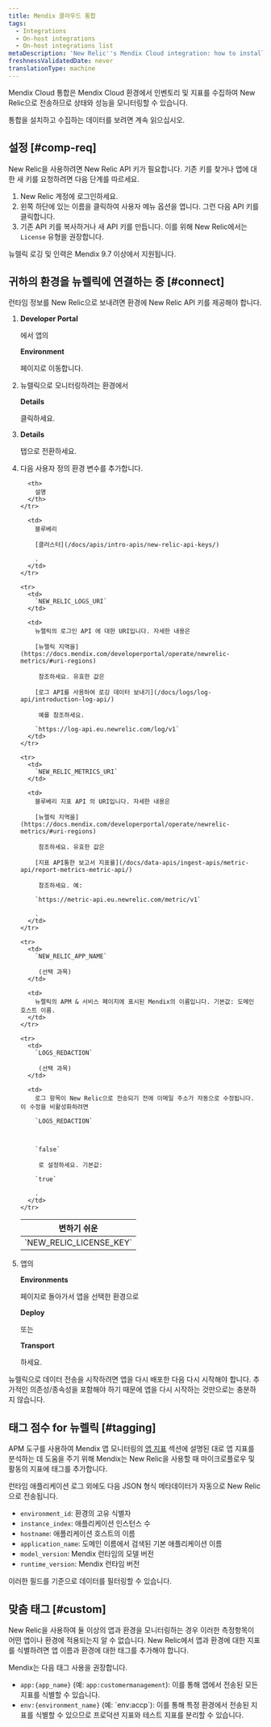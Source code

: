 ```yaml
---
title: Mendix 클라우드 통합
tags:
  - Integrations
  - On-host integrations
  - On-host integrations list
metaDescription: 'New Relic''s Mendix Cloud integration: how to install it and configure it, and what data it reports.'
freshnessValidatedDate: never
translationType: machine
---
```


Mendix Cloud 통합은 Mendix Cloud 환경에서 인벤토리 및 지표를 수집하여 New Relic으로 전송하므로 상태와 성능을 모니터링할 수 있습니다.

통합을 설치하고 수집하는 데이터를 보려면 계속 읽으십시오.

## 설정 [#comp-req]

New Relic을 사용하려면 New Relic API 키가 필요합니다. 기존 키를 찾거나 앱에 대한 새 키를 요청하려면 다음 단계를 따르세요.

1. New Relic 계정에 로그인하세요.
2. 왼쪽 하단에 있는 이름을 클릭하여 사용자 메뉴 옵션을 엽니다. 그런 다음 API 키를 클릭합니다.
3. 기존 API 키를 복사하거나 새 API 키를 만듭니다. 이를 위해 New Relic에서는 `License` 유형을 권장합니다.

<Callout variant="important">
  뉴렐릭 로깅 및 인력은 Mendix 9.7 이상에서 지원됩니다.
</Callout>

## 귀하의 환경을 뉴렐릭에 연결하는 중 [#connect]

런타임 정보를 New Relic으로 보내려면 환경에 New Relic API 키를 제공해야 합니다.

1. <DNT>**Developer Portal**</DNT>

   에서 앱의

   <DNT>**Environment**</DNT>

   페이지로 이동합니다.

2. 뉴렐릭으로 모니터링하려는 환경에서

   <DNT>**Details**</DNT>

   클릭하세요.

3. <DNT>**Details**</DNT>

   탭으로 전환하세요.

4. 다음 사용자 정의 환경 변수를 추가합니다.

   <table>
     <thead>
       <tr>
         <th>
           변하기 쉬운
         </th>

         <th>
           설명
         </th>
       </tr>
     </thead>

     <tbody>
       <tr>
         <td>
           `NEW_RELIC_LICENSE_KEY`
         </td>

         <td>
           블루베리 

           [클러스터](/docs/apis/intro-apis/new-relic-api-keys/)

           .
         </td>
       </tr>

       <tr>
         <td>
           `NEW_RELIC_LOGS_URI`
         </td>

         <td>
           뉴렐릭의 로그인 API 에 대한 URI입니다. 자세한 내용은 

           [뉴렐릭 지역을](https://docs.mendix.com/developerportal/operate/newrelic-metrics/#uri-regions)

            참조하세요. 유효한 값은 

           [로그 API를 사용하여 로깅 데이터 보내기](/docs/logs/log-api/introduction-log-api/)

            예를 참조하세요. 

           `https://log-api.eu.newrelic.com/log/v1`
         </td>
       </tr>

       <tr>
         <td>
           `NEW_RELIC_METRICS_URI`
         </td>

         <td>
           블루베리 지표 API 의 URI입니다. 자세한 내용은 

           [뉴렐릭 지역을](https://docs.mendix.com/developerportal/operate/newrelic-metrics/#uri-regions)

            참조하세요. 유효한 값은 

           [지표 API통한 보고서 지표를](/docs/data-apis/ingest-apis/metric-api/report-metrics-metric-api/)

            참조하세요. 예: 

           `https://metric-api.eu.newrelic.com/metric/v1`

           .
         </td>
       </tr>

       <tr>
         <td>
           `NEW_RELIC_APP_NAME`

            (선택 과목)
         </td>

         <td>
           뉴렐릭의 APM & 서비스 페이지에 표시된 Mendix의 이름입니다. 기본값: 도메인 호스트 이름.
         </td>
       </tr>

       <tr>
         <td>
           `LOGS_REDACTION`

            (선택 과목)
         </td>

         <td>
           로그 항목이 New Relic으로 전송되기 전에 이메일 주소가 자동으로 수정됩니다. 이 수정을 비활성화하려면 

           `LOGS_REDACTION`

    

           `false`

            로 설정하세요. 기본값: 

           `true`

           .
         </td>
       </tr>
     </tbody>
   </table>

5. 앱의

   <DNT>**Environments**</DNT>

   페이지로 돌아가서 앱을 선택한 환경으로

   <DNT>**Deploy**</DNT>

   또는

   <DNT>**Transport**</DNT>

   하세요.

<Callout variant="important">
  뉴렐릭으로 데이터 전송을 시작하려면 앱을 다시 배포한 다음 다시 시작해야 합니다. 추가적인 의존성/종속성을 포함해야 하기 때문에 앱을 다시 시작하는 것만으로는 충분하지 않습니다.
</Callout>

## 태그 점수 for 뉴렐릭 [#tagging]

APM 도구를 사용하여 Mendix 앱 모니터링의 [앱 지표](https://docs.mendix.com/developerportal/operate/monitoring-with-apm/#app-metrics) 섹션에 설명된 대로 앱 지표를 분석하는 데 도움을 주기 위해 Mendix는 New Relic을 사용할 때 마이크로플로우 및 활동의 지표에 태그를 추가합니다.

런타임 애플리케이션 로그 외에도 다음 JSON 형식 메타데이터가 자동으로 New Relic으로 전송됩니다.

* `environment_id`: 환경의 고유 식별자
* `instance_index`: 애플리케이션 인스턴스 수
* `hostname`: 애플리케이션 호스트의 이름
* `application_name`: 도메인 이름에서 검색된 기본 애플리케이션 이름
* `model_version`: Mendix 런타임의 모델 버전
* `runtime_version`: Mendix 런타임 버전

이러한 필드를 기준으로 데이터를 필터링할 수 있습니다.

## 맞춤 태그 [#custom]

New Relic을 사용하여 둘 이상의 앱과 환경을 모니터링하는 경우 이러한 측정항목이 어떤 앱이나 환경에 적용되는지 알 수 없습니다. New Relic에서 앱과 환경에 대한 지표를 식별하려면 앱 이름과 환경에 대한 태그를 추가해야 합니다.

Mendix는 다음 태그 사용을 권장합니다.

* `app:{app_name}` (예: `app:customermanagement`): 이를 통해 앱에서 전송된 모든 지표를 식별할 수 있습니다.
* `env:{environment_name}` (예: \`env:accp\`): 이를 통해 특정 환경에서 전송된 지표를 식별할 수 있으므로 프로덕션 지표와 테스트 지표를 분리할 수 있습니다.